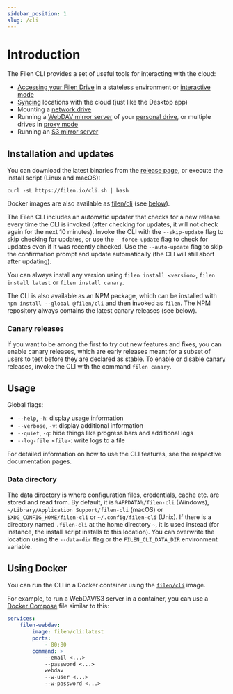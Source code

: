 ```yaml
---
sidebar_position: 1
slug: /cli
---
```


# Introduction

The Filen CLI provides a set of useful tools for interacting with the cloud:

-   [Accessing your Filen Drive](/docs/cli/access-filen-drive) in a stateless environment or [interactive mode](/docs/cli/access-filen-drive#interactive-mode)
-   [Syncing](/docs/cli/syncing) locations with the cloud (just like the Desktop app)
-   Mounting a [network drive](/docs/cli/network-drive-mounting)
-   Running a [WebDAV mirror server](/docs/cli/webdav-and-s3-server#webdav-server) of your [personal drive](/docs/cli/webdav-and-s3-server#single-user), or multiple drives in [proxy mode](/docs/cli/webdav-and-s3-server#proxy-mode)
-   Running an [S3 mirror server](/docs/cli/webdav-and-s3-server#s3-server)

## Installation and updates

You can download the latest binaries from the [release page](https://github.com/FilenCloudDienste/filen-cli/releases/latest), or execute the install script (Linux and macOS):

```
curl -sL https://filen.io/cli.sh | bash
```

Docker images are also available as [filen/cli](https://hub.docker.com/repository/docker/filen/cli) (see [below](#using-docker)).

The Filen CLI includes an automatic updater that checks for a new release every time the CLI is invoked
(after checking for updates, it will not check again for the next 10 minutes).
Invoke the CLI with the `--skip-update` flag to skip checking for updates, or use the `--force-update` flag to check for updates even if it was recently checked.
Use the `--auto-update` flag to skip the confirmation prompt and update automatically (the CLI will still abort after updating).

You can always install any version using `filen install <version>`, `filen install latest` or `filen install canary`.

The CLI is also available as an NPM package, which can be installed with `npm install --global @filen/cli` and then invoked as `filen`. The NPM repository always contains the latest canary releases (see below).

### Canary releases

If you want to be among the first to try out new features and fixes, you can enable canary releases,
which are early releases meant for a subset of users to test before they are declared as stable.
To enable or disable canary releases, invoke the CLI with the command `filen canary`.

## Usage

Global flags:

-   `--help`, `-h`: display usage information
-   `--verbose`, `-v`: display additional information
-   `--quiet`, `-q`: hide things like progress bars and additional logs
-   `--log-file <file>`: write logs to a file

For detailed information on how to use the CLI features, see the respective documentation pages.

### Data directory

The data directory is where configuration files, credentials, cache etc. are stored and read from. By default, it is `%APPDATA%/filen-cli` (Windows), `~/Library/Application Support/filen-cli` (macOS) or `$XDG_CONFIG_HOME/filen-cli` or `~/.config/filen-cli` (Unix). If there is a directory named `.filen-cli` at the home directory `~`, it is used instead (for instance, the install script installs to this location). You can overwrite the location using the `--data-dir` flag or the `FILEN_CLI_DATA_DIR` environment variable.

## Using Docker

You can run the CLI in a Docker container using the [`filen/cli`](https://hub.docker.com/repository/docker/filen/cli) image.

For example, to run a WebDAV/S3 server in a container, you can use a [Docker Compose](https://docs.docker.com/compose) file similar to this:

```yaml
services:
    filen-webdav:
        image: filen/cli:latest
        ports:
            - 80:80
        command: >
            --email <...>
            --password <...>
            webdav
            --w-user <...>
            --w-password <...>
```
